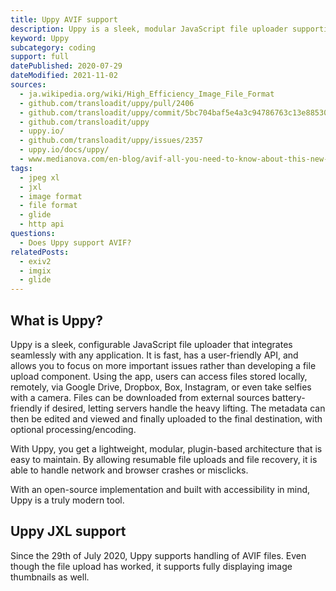 ```yaml
---
title: Uppy AVIF support
description: Uppy is a sleek, modular JavaScript file uploader supporting AVIF.
keyword: Uppy
subcategory: coding
support: full
datePublished: 2020-07-29
dateModified: 2021-11-02
sources:
  - ja.wikipedia.org/wiki/High_Efficiency_Image_File_Format
  - github.com/transloadit/uppy/pull/2406
  - github.com/transloadit/uppy/commit/5bc704baf5e4a3c94786763c13e885301cc7bc36
  - github.com/transloadit/uppy
  - uppy.io/
  - github.com/transloadit/uppy/issues/2357
  - uppy.io/docs/uppy/
  - www.medianova.com/en-blog/avif-all-you-need-to-know-about-this-new-image-file-format/
tags:
  - jpeg xl
  - jxl
  - image format
  - file format
  - glide
  - http api
questions:
  - Does Uppy support AVIF?
relatedPosts:
  - exiv2
  - imgix
  - glide
---
```


## What is Uppy?

Uppy is a sleek, configurable JavaScript file uploader that integrates seamlessly with any application. It is fast, has a user-friendly API, and allows you to focus on more important issues rather than developing a file upload component. Using the app, users can access files stored locally, remotely, via Google Drive, Dropbox, Box, Instagram, or even take selfies with a camera. Files can be downloaded from external sources battery-friendly if desired, letting servers handle the heavy lifting. The metadata can then be edited and viewed and finally uploaded to the final destination, with optional processing/encoding.

With Uppy, you get a lightweight, modular, plugin-based architecture that is easy to maintain. By allowing resumable file uploads and file recovery, it is able to handle network and browser crashes or misclicks.

With an open-source implementation and built with accessibility in mind, Uppy is a truly modern tool.

## Uppy JXL support

Since the 29th of July 2020, Uppy supports handling of AVIF files. Even though the file upload has worked, it supports fully displaying image thumbnails as well.
